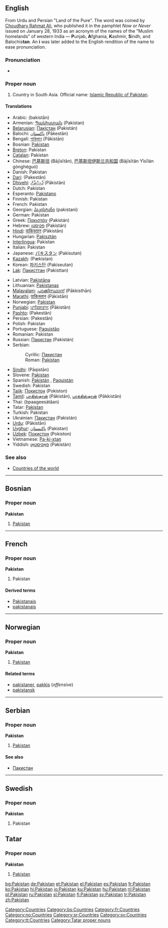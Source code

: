 ==English==
{{wikipedia}}

From Urdu and Persian {{FAchar|[[پاکستان]]}} "Land of the Pure".  The word was coined by [[w:Choudhary Rahmat Ali|Choudhary Rahmat Ali]], who published it in the pamphlet ''Now or Never'' issued on January 28, 1933 as an acronym of the names of the "Muslim homelands" of western India — '''P'''unjab, '''A'''fghania, '''K'''ashmir, '''S'''indh,  and Balochis'''tan'''. An '''i''' was later added to the English rendition of the name to ease pronunciation.

===Pronunciation===
*{{IPA|/ˈpaːkɪst̪aːn/}}

===Proper noun===
{{en-proper noun}}

# Country in South Asia. Official name: [[w:Islamic Republic of Pakistan|Islamic Republic of Pakistan]].

====Translations====
{{top}}
*Arabic: {{ARchar|[[باكستان]]}} (bakistān)
*Armenian: [[Պակիստան]] (Pakistan)
*[[Belarusian]]: [[Пакістан]] (Pakistán) {{m}}
*Balochi: [[پاکستان]] (Pākestān)
*Bengali: [[পাকিস্তান]] (Pākistān)
*Bosnian: [[Pakistan#Bosnian|Pakistan]] {{m}}
*[[Breton]]: Pakistan
*[[Catalan]]: Pakistan
*Chinese: [[巴基斯坦]] (Bājīsītǎn), [[巴基斯坦伊斯兰共和国]] (Bājīsītǎn Yīsīlán gònghéguó)
*Danish: Pakistan
*[[Dari]]: {{FAchar|[[پاکستان]]}} (Pakestân)
*[[Dhivehi]]: [[ޕާކިސްތާން]] (Pākistān)
*Dutch: Pakistan
*Esperanto: [[Pakistano]]
*Finnish: Pakistan
*French: Pakistan {{m}}
*Georgian: [[პაკისტანი]] (pakistani)
*German: Pakistan
*Greek: [[Πακιστάν]] (Pakistán)
*Hebrew: [[פקיסטן]] (Pakistán)
*[[Hindi]]: [[पाकिस्तान]] (Pākistān)
*Hungarian: [[Pakisztán]]
*[[Interlingua]]: Pakistan
*Italian: Pakistan {{m}}
*Japanese: [[パキスタン]] (Pakisutan)
*[[Kazakh]]: {{RUchar|[[Пәкістан]]}} (Pækistan)
*Korean: [[파키스탄]] (Pakiseutan)
*[[Lak]]: [[Пакисттан]] (Pakisttan)
{{mid}}
*Latvian: [[Pakistāna]]
*Lithuanian: [[Pakistanas]]
*[[Malayalam]]: [[പാക്കിസ്ഥാന്]] (Pākkisthān)
*[[Marathi]]: [[पाकिस्तान]] (Pākistān)
*Norwegian: [[#Norwegian|Pakistan]]
*[[Punjabi]]: [[ਪਾਕਿਸਤਾਨ]] (Pākistān)
*[[Pashto]]: {{FAchar|[[پاکستان]]}} (Pakestân)
*Persian: {{FAchar|[[پاکستان]]}} (Pakestân)
*Polish: Pakistan
*Portuguese: [[Paquistão]] {{m}}
*Romanian: Pakistan {{n}}
*Russian: [[Пакистан]] (Pakistán) {{m}}
*Serbian:
*:Cyrillic: [[Пакистан#Serbian|Пакистан]] {{m}}
*:Roman: [[Pakistan#Serbian|Pakistan]] {{m}}
*[[Sindhi]]: {{SDchar|[[پاڪستان]]}} (Pāqistān)
*Slovene: [[Pakistan]] {{m}}
*Spanish: [[Pakistán]] {{m}}, [[Paquistán]] {{m}}
*Swedish: Pakistan
*[[Tajik]]: [[Покистон]] (Pokiston)
*[[Tamil]]: [[பாகிஸ்தான்]] (Pākistān), [[பாக்கிஸ்தான்]] (Pākkistān)
*Thai: {{THchar|[[ปากีสถาน]]}} (bpaageesàtăan)
*Tatar: [[Pakistan#Tatar|Pakistan]]
*Turkish: Pakistan
*Ukrainian: [[Пакистан#Ukrainian|Пакистан]] (Pakistán) {{m}}
*[[Urdu]]: {{URchar|[[پاکستان]]}} (Pākistān)
*[[Uyghur]]: [[ﭘﺎﻛﯩﺴﺘﺎﻥ]] (Pakistan)
*[[Uzbek]]: [[Покистон]] (Pokiston)
*Vietnamese: [[Pa-ki-xtan]]
*Yiddish: [[פאַקיסטאַן]] (Pakistán)
{{bottom}}

===See also===
* [[Countries of the world]]

[[Category:Countries]]


----

==Bosnian==
===Proper noun===
'''Pakistan''' {{m}}
#[[Pakistan#English|Pakistan]]
[[Category:bs:Countries]]


----
==French==

===Proper noun===
'''Pakistan''' {{m}}
# Pakistan

====Derived terms====
*[[Pakistanais]]
*[[pakistanais]]
[[Category:fr:Countries]]

----
==Norwegian==
===Proper noun===
[[Category:no:Countries]]
'''Pakistan'''
#[[#English|Pakistan]]
====Related terms====
*[[pakistaner]], [[pakkis]] (''offensive'')
*[[pakistansk]]


----
==Serbian==
===Proper noun===
'''Pakistan''' {{m}}
#[[Pakistan#English|Pakistan]]
====See also====
*[[Пакистан#Serbian|Пакистан]]
[[Category:sr:Countries]]


----
==Swedish==
===Proper noun===
'''Pakistan'''
#Pakistan

[[Category:sv:Countries]]

==Tatar==
===Proper noun===
'''Pakistan'''
#[[Pakistan#English|Pakistan]]

[[Category:tt:Countries]]
[[Category:Tatar proper nouns]]

[[bg:Pakistan]]
[[de:Pakistan]]
[[et:Pakistan]]
[[el:Pakistan]]
[[es:Pakistan]]
[[fr:Pakistan]]
[[ko:Pakistan]]
[[hi:Pakistan]]
[[io:Pakistan]]
[[ku:Pakistan]]
[[hu:Pakistan]]
[[nl:Pakistan]]
[[pl:Pakistan]]
[[ru:Pakistan]]
[[sl:Pakistan]]
[[fi:Pakistan]]
[[sv:Pakistan]]
[[tr:Pakistan]]
[[zh:Pakistan]]